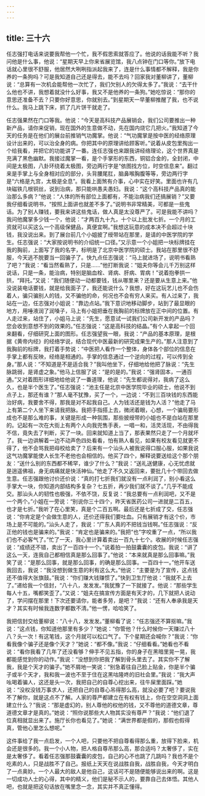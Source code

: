 ```yaml
---
---
---
```

title: 三十六
---



任志强打电话来说要我帮他一个忙，我不假思索就答应了。他说的话我能不听？我问他是什么事，他说：“星期天早上你来省展览馆，我八点钟在门口等你。”放下电话就心里很不舒服，他居然大咧咧指派起我来了，连是什么事情都不解释，我是你养的一条狗吗？可是我知道自己还是得去，能不去吗？回家我对董柳讲了，董柳说：“总算有一次机会能帮他一次忙了，我们欠别人的欠得太多了。”我说：“去干什么他也不讲，我想着就没什么好事，我又不是他养的一条狗。”她吃惊说：“那你的意思还准备不去？只要你好意思，你就别去。”到星期天一早董柳推醒了我，也不说什么。我马上跳下床，抓了几片饼干就走了。

任志强果然在门口等我。他说：“今天是高科技产品展销会，我们公司要推出一种新产品，请你来促销，现在国外的生意做不动，先在国内烧它几把火。”我知道了今天的任务是在他们的展台前推销气功魔掌。他说：“气功魔掌是按中医的经络原理设计出来的，可以治全身的病。你把其中的原理讲给顾客听。”说着从皮包里掏出一个给我看，并把它的功能讲了一番。连任志强也来跟我讲经络理论，这个世界真是充满了黑色幽默。我接过魔掌一看，是个手掌形的东西，铜铝合金的，全封闭，中间是太极图，八卦环绕着太极图，旁边两行字是“依图找方位，时空信息来”。翻过来是手掌上与全身相对应的部分，头背腰尾肛，脑鼻喉胸腹等等，旁边两行字是“六格是九宫，太极是全息”。我看上面煞有介事，心中实在好笑。里面也许有几块磁铁几根铜丝，说到治病，那只能哄愚夫愚妇。我说：“这个高科技产品真的能治那么多病？”他说：“人体的所有部位上面都有，不能治病我们还搞展销？”又要我仔细看说明书，“按照上面讲也就差不多了。”说明书非常精美，可都是一些鬼话。为了别人赚钱，要我来讲这些鬼话，做人真是太没尊严了。可是我能不讲吗？我问他魔掌多少钱一个，他说：“才两百九十九，十个以上批发七折。一个月的工资就可以买这么一个高级保健品，真便宜啊。”我想这玩意的成本决不会超过十块钱，我没说出来。到了展台前几个小姐披了绶带站在那里，是请的中医学院的学生。任志强说：“大家按说明书的介绍统一口径。”又示意一个小姐把一块标牌挂在我的胸前，上面写了我的名字，标明是了北京中医学院的硕士。我站在那里很不舒服，今天逃不脱要当一回骗子了。快九点任志强说：“马上就进场了，说明书看熟了吧？”我说：“看当然看熟了，只是……”他打断我说：“姐夫你等会儿千万别这样说话，只是一条，能治病，特别是脑血栓、肾病、肝病、胃病！”说着抱拳拱一拱，“拜托。”又说：“我们随便动一动都要钱，钱从哪里来？还是要从生意上来。”他没说装电话要钱，就是给我面子了，我还能说什么？我想，好在这玩艺儿也不会伤着人，骗只骗别人的钱，又不骗他的命，何况也不会有穷人来买。有人过来了，我站在一边，任志强对小姐说：“靠边点站。”我下意识地移动脚步，站到了最显眼的地方，用唾液润了润嗓子，马上有小姐把垂在我胸前的标牌放在正中间的位置。有人走过来，站住了，小姐马上说：“先生，愿意试一试我们公司新开发的产品吗？您会收到意想不到的效果的。”任志强说：“这是高科技的结晶。”有个人拿起一个回来翻看，仔细研究上面的图形。任志强望我一眼，我说：“产品的基本原理，是根据《黄帝内经》的经络学说，结合现代中医最新的研究成果生产的。”那人注意到了我胸前的标牌，我打着手势说：“中医把人看作一个整体，身体各个部位的信息在手掌上都有反映，经络是相通的。手掌的信息通过一个逆向的过程，可以传到全身。”那人说：“不知道是不是适合我？”我叫他坐下，仔细地给他把了脉说：“先生脉跳弱，是肾虚之象。”他马上信服了说：“是的是的。”我说：“强肾固本，一通百通。”又对着图形详细地给他说了一番道理，他说：“先生都说得对，我病了这么久，也是半个医生了。”任志强说：“池主任是北京中医学院毕业的硕士，他说不到点子上，那还有谁？”那人毫不犹豫，买了一个，一边说：“不到三百块钱的东西能治好病，我要舍不得，那我是对不起我自己。人为钱活还是钱为人活？”他走了马上有第二个人坐下来请我把脉。我把手指搭上去，微闭着眼，心想，一个骗局要形成也不是那么难的事，关键是形成一种氛围，那些披绶带的小姐也不是白站在那里的。记起有一次在大街上有两个人向我兜售手表，一唱一和，活灵活现，不由得我不信，竟失去了判断，买了一块。回来就知道上当了，那表果然只走了一个月就坏了。我一边讲解着一边不动声色四处看看，怕有熟人看见，如果有校友看见就更不得了，他不会骂我把母校给卖了？后来有一个汕头人被我说得口服心服，如果我说这气功魔掌能使人长生不老他也会相信的。他买了四个，解释说要送给这个那个朋友：“送什么别的东西都不稀罕，谁少了什么？”我说：“送礼送健康，心无忧虑就是逍遥佛祖，身无病痛就是快活神仙。”他走了不久又返回来，要批几十个带回去做生意。任志强跟他讨价还价说：“真的打七折我们就没有一点利润了，别小看这么手掌大一块，你知道内部结构多复杂？七五折，再少我们就不谈了。”几乎不能成交。那汕头人的韧性也极强，不依不饶，反复说：“我总要有一点利润吧，又不是一个两个。”小姐在一旁说：“别说你三十四个，昨天省医药公司一进就是二百五，也才是七折。”我听了在心里笑，真是个二百五啊。最后还是七折成了交，任志强说：“你肯定是个会做生意的人，还价还得我们要吐血。只有展销才有这个价，市场上是不可能的。”汕头人走了，我说：“广东人真的不把钱当钱啊。”任志强说：“反正他的钱也是骗来的。”我说：“肯定也是骗来的。”我把“也”字咬重了一点，“所以我们也不必客气了。”忙了一天，我心里计算着卖出一百九十七个。收展的时候任志强说：“成绩还不错，卖出了一百四十一个。”说着拍一拍鼓囊囊的皮包。我说：“讲了这么一天，连我自己都相信真是那么回事了。”他说：“本来就真是那么回事嘛。”我笑了说：“是那么回事，就是那么回事，的确是那么回事。一百四十一。”他开车送我回去，我说：“我没想到做生意的利有这么大。”他说：“主要是为了宣传，这点钱还不值得大张旗鼓。”我说：“你们赚大钱赚惯了。”快到卫生厅他说：“我就不上去了。”递给我一个信封，“八十八，发发发。”我犹豫了一下就接了。他说：“那些学生每人十五，嘴都笑歪了。”又说：“姐夫在搞宣传方面是有天才的，几下就把人说动了，学问摆在那里！下次还要请你，能者多劳，是吧？”我说：“还有人奉承我是天才？其实有时候我连数字都数不清。”他一愣，哈哈笑了。

我把信封交给董柳说：“八十八，发发发。”董柳看了说：“任志强还不算抠嘛。”我说：“这点钱，你知道他那里有多少？”她说：“你管他？什么时候你一天赚过八十八？头一次！有这笔钱，这个月就可以松口气了。下个星期还会喊你？”我说：“你看我像个骗子还是像个天才？”她说：“都不像。”我说：“仔细看看。”她看也不看说：“看你我看了几年了还没看够？伸手不见五指，你的身子在黑暗里晃一晃，我都能感觉到你的动作。”我说：“没想到你把我了解到骨头里去了。其实你不了解我，我是个天才的骗子。”她不屑地一笑说：“别急着往自己脸上贴金，你是半个骗子或半个天才，我和我一波也不至于住在这黑咕隆咚的旧社会里。”我说：“我大声吆喝着骗人，这还是头一次，我把自己的自尊心挖出来，往牛屎里面踩。”她说：“没权没钱万事求人，还把自己的自尊心吊得那么高，就没必要了吧？要说我不了解你，就是这点不了解。人家的尊严都建立在有权有钱上，你在空空洞洞上面建立什么？”我说：“那是虚幻的，别人尊他的权他的钱，又不尊他的道德文章，尊道德文章才是真的。”她说：“照你说那些大人物其实没有尊严？”我说：“他们退了位真相就显出来了。施厅长你也看见了。”她说：“满世界都是假的，那假也假得真，管他心里怎么想呢。”

这件事给了我一点启发，一个人吧，只要他不把自尊看得那么重，放得下脸来，机会还是很多的。我一个小人物，把人格自尊吊那么高，那合适吗？太奢侈了，实在是太奢侈了。看着任志强那鼓囊囊的皮包，自己的心不也跳了几跳吗？我也不是个吃素的人，只是战胜不了自己。报纸上天天在说战胜自我，战胜自我，今天才明白了一点奥妙。一个人最大的敌人是他自己，这话可不是随便能够说出来的啊。这是一切成功人士的心得，其中的精义，他们是秘不示人的，要靠自己去体悟。其他人吧，也就是把这句话放在嘴里念一念，其实并不真正懂得。